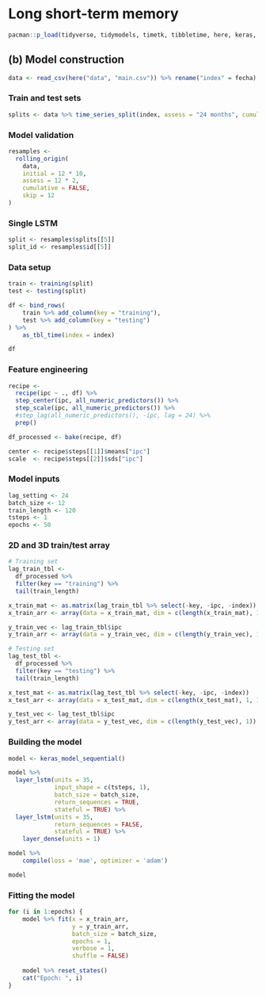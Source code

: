 # Long short-term memory

```r
pacman::p_load(tidyverse, tidymodels, timetk, tibbletime, here, keras, tictoc)
```

## (b) Model construction

```r
data <- read_csv(here("data", "main.csv")) %>% rename("index" = fecha)
```

### Train and test sets

```r
splits <- data %>% time_series_split(index, assess = "24 months", cumulative = TRUE)
```

### Model validation

```r
resamples <- 
  rolling_origin(
    data,
    initial = 12 * 10,
    assess = 12 * 2,
    cumulative = FALSE,
    skip = 12
)
```

### Single LSTM

```r
split <- resamples$splits[[5]]
split_id <- resamples$id[[5]]
```

### Data setup

```r
train <- training(split)
test <- testing(split)

df <- bind_rows(
    train %>% add_column(key = "training"),
    test %>% add_column(key = "testing")
) %>% 
    as_tbl_time(index = index)

df
```

### Feature engineering

```r
recipe <- 
  recipe(ipc ~ ., df) %>% 
  step_center(ipc, all_numeric_predictors()) %>%
  step_scale(ipc, all_numeric_predictors()) %>%
  #step_lag(all_numeric_predictors(), -ipc, lag = 24) %>% 
  prep()

df_processed <- bake(recipe, df)

center <- recipe$steps[[1]]$means["ipc"]
scale  <- recipe$steps[[2]]$sds["ipc"]
```

### Model inputs

```r
lag_setting <- 24
batch_size <- 12
train_length <- 120
tsteps <- 1
epochs <- 50
```

### 2D and 3D train/test array

```r
# Training set
lag_train_tbl <- 
  df_processed %>%
  filter(key == "training") %>%
  tail(train_length)

x_train_mat <- as.matrix(lag_train_tbl %>% select(-key, -ipc, -index))
x_train_arr <- array(data = x_train_mat, dim = c(length(x_train_mat), 1, 13))

y_train_vec <- lag_train_tbl$ipc
y_train_arr <- array(data = y_train_vec, dim = c(length(y_train_vec), 1))

# Testing set
lag_test_tbl <- 
  df_processed %>%
  filter(key == "testing") %>%
  tail(train_length)

x_test_mat <- as.matrix(lag_test_tbl %>% select(-key, -ipc, -index))
x_test_arr <- array(data = x_test_mat, dim = c(length(x_test_mat), 1, 13))

y_test_vec <- lag_test_tbl$ipc
y_test_arr <- array(data = y_test_vec, dim = c(length(y_test_vec), 1))
```

### Building the model

```r
model <- keras_model_sequential()

model %>% 
  layer_lstm(units = 35, 
             input_shape = c(tsteps, 1), 
             batch_size = batch_size,
             return_sequences = TRUE, 
             stateful = TRUE) %>% 
  layer_lstm(units = 35, 
             return_sequences = FALSE, 
             stateful = TRUE) %>% 
    layer_dense(units = 1)

model %>% 
    compile(loss = 'mae', optimizer = 'adam')

model
```

### Fitting the model

```r
for (i in 1:epochs) {
    model %>% fit(x = x_train_arr, 
                  y = y_train_arr, 
                  batch_size = batch_size,
                  epochs = 1, 
                  verbose = 1, 
                  shuffle = FALSE)
    
    model %>% reset_states()
    cat("Epoch: ", i)
}
```

